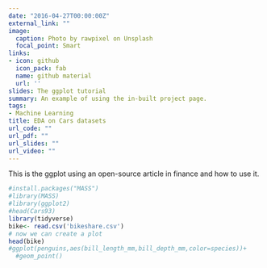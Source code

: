 ```yaml
---
date: "2016-04-27T00:00:00Z"
external_link: ""
image:
  caption: Photo by rawpixel on Unsplash
  focal_point: Smart
links:
- icon: github
  icon_pack: fab
  name: github material
  url: ''
slides: The ggplot tutorial
summary: An example of using the in-built project page.
tags:
- Machine Learning
title: EDA on Cars datasets
url_code: ""
url_pdf: ""
url_slides: ""
url_video: ""
---
```


This is the ggplot using an open-source article in finance and how to use it.

```r
#install.packages("MASS")
#library(MASS)
#library(ggplot2)
#head(Cars93)
library(tidyverse)
bike<- read.csv('bikeshare.csv')
# now we can create a plot
head(bike)
#ggplot(penguins,aes(bill_length_mm,bill_depth_mm,color=species))+
  #geom_point()

```